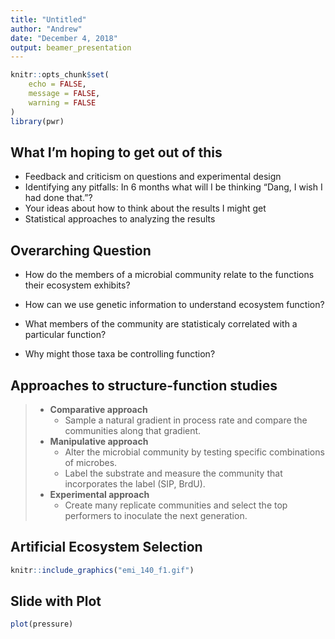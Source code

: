 ```yaml
---
title: "Untitled"
author: "Andrew"
date: "December 4, 2018"
output: beamer_presentation
---
```


```r
knitr::opts_chunk$set(
	echo = FALSE,
	message = FALSE,
	warning = FALSE
)
library(pwr)
```


## What I'm hoping to get out of this

- Feedback and criticism on questions and experimental design
- Identifying any pitfalls: In 6 months what will I be thinking "Dang, I wish I had done that."?
- Your ideas about how to think about the results I might get
- Statistical approaches to analyzing the results

## Overarching Question

- How do the members of a microbial community relate to the functions their ecosystem exhibits?

- How can we use genetic information to understand ecosystem function?

- What members of the community are statisticaly correlated with a particular function?

- Why might those taxa be controlling function?




## Approaches to structure-function studies

> - **Comparative approach**
>     - Sample a natural gradient in process rate and compare the communities along that gradient.
> - **Manipulative approach**
>     - Alter the microbial community by testing specific combinations of microbes.
>     - Label the substrate and measure the community that incorporates the label (SIP, BrdU).
> - **Experimental approach**
>     - Create many replicate communities and select the top performers to inoculate the next generation.


## Artificial Ecosystem Selection

```r
knitr::include_graphics("emi_140_f1.gif")
```

## Slide with Plot

```r
plot(pressure)
```

